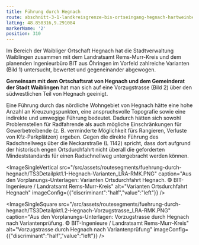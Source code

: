```yaml
---
title: Führung durch Hegnach
route: abschnitt-3-1-landkreisgrenze-bis-ortseingang-hegnach-hartweinbergstrasse
latLng: 48.858316,9.291084
markerName: '2'
position: 310
---
```

Im Bereich der Waibliger Ortschaft Hegnach hat die Stadtverwaltung Waiblingen zusammen mit dem Landratsamt Rems-Murr-Kreis und dem planenden Ingenieurbüro BIT aus Öhringen im Vorfeld zahlreiche Varianten (Bild 1) untersucht, bewertet und gegeneinander abgewogen.

**Gemeinsam mit dem Ortschaftsrat von Hegnach und dem Gemeinderat der Stadt Waiblingen** hat man sich auf eine Vorzugstrasse (Bild 2) über den südwestlichen Teil von Hegnach geeinigt.

Eine Führung durch das nördliche Wohngebiet von Hegnach hätte eine hohe Anzahl an Kreuzungspunkten, eine anspruchsvolle Topografie sowie eine indirekte und umwegige Führung bedeutet. Dadurch hätten sich sowohl Problemstellen für Radfahrende als auch mögliche Einschränkungen für Gewerbetreibende (z. B. verminderte Möglichkeit fürs Rangieren, Verluste von Kfz-Parkplätzen) ergeben. Gegen die direkte Führung des Radschnellwegs über die Neckarstraße (L 1142) spricht, dass dort aufgrund der historisch engen Ortsdurchfahrt nicht überall die geforderten Mindeststandards für einen Radschnellweg untergebracht werden können.

<ImageSingleVertical src="/src/assets/routesegments/fuehrung-durch-hegnach/TS3Detailpkt1.1-Hegnach-Varianten_LRA-RMK.PNG" caption="Aus den Vorplanungs-Unterlagen: Varianten Ortsdurchfahrt Hegnach. © BIT-Ingenieure / Landratsamt Rems-Murr-Kreis" alt="Varianten Ortsdurchfahrt Hegnach" imageConfig={{"discriminant":"half","value":"left"}} />

<ImageSingleSquare src="/src/assets/routesegments/fuehrung-durch-hegnach/TS3Detailpkt1.2-Hegnach-Vorzugstrasse_LRA-RMK.PNG" caption="Aus den Vorplanungs-Unterlagen: Vorzugstrasse durch Hegnach nach Variantenprüfung. © BIT-Ingenieure / Landratsamt Rems-Murr-Kreis" alt="Vorzugstrasse durch Hegnach nach Variantenprüfung" imageConfig={{"discriminant":"half","value":"left"}} />
